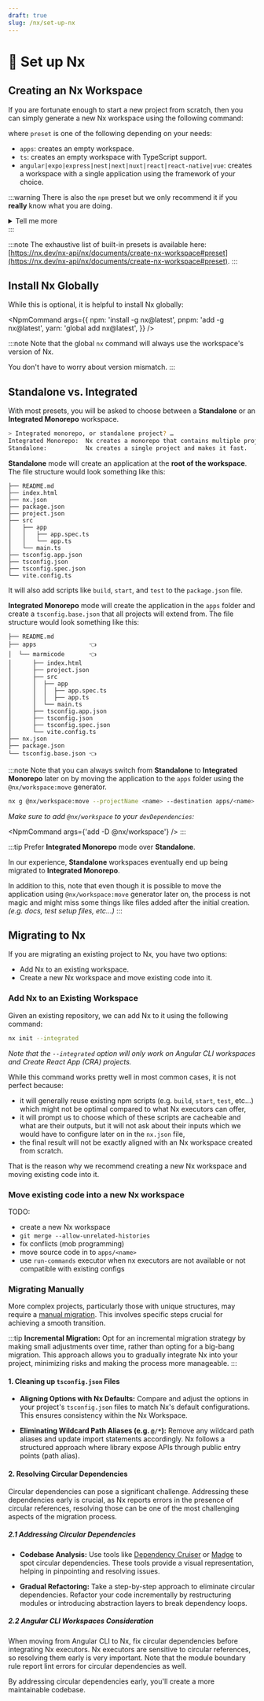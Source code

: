 ```yaml
---
draft: true
slug: /nx/set-up-nx
---
```


# 🚧 Set up Nx

## Creating an Nx Workspace

If you are fortunate enough to start a new project from scratch, then you can simply generate a new Nx workspace using the following command:


<NpmCommand args="create nx-workspace@latest <name> --preset <preset>" />

where `preset` is one of the following depending on your needs:

- `apps`: creates an empty workspace.
- `ts`: creates an empty workspace with TypeScript support.
- `angular|expo|express|nest|next|nuxt|react|react-native|vue`: creates a workspace with a single application using the framework of your choice.

:::warning
There is also the `npm` preset but we only recommend it if you **really** know what you are doing.

<details>
  <summary>Tell me more</summary>
  <p>
The `npm` preset creates an empty workspace with two main differences _(in order to align with the behavior of [Lerna](https://lerna.js.org/))_:

- the package manager is configured to install the dependencies described in each project's `package.json` (Cf. [PNPM Workspaces](https://pnpm.io/workspaces), [NPM Workspaces](https://docs.npmjs.com/cli/v8/using-npm/workspaces), [Yarn Workspaces](https://yarnpkg.com/features/workspaces)) which means that [Single Version Policy](../06-glossary.md#single-version-policy) will not be enforced.
- [`analyzeSourceFiles` option](https://nx.dev/recipes/tips-n-tricks/analyze-source-files) is set to `false` which means that Nx will not analyze the dependency graph between projects. This also means that Nx will not warn us if we forgot a dependency in a project's `package.json` _(Cf. [Dependency Checks Rule](https://nx.dev/nx-api/eslint-plugin/documents/dependency-checks))_.

Note that these two behaviors can be controlled separately.

Curious about NPM workspaces along with Nx?
Check out [Analog](https://github.com/analogjs/analog) & [RxJS](https://github.com/ReactiveX/rxjs) repositories.
Note that `analyzeSourceFiles` is set to `true` in both repositories.

  </p>
</details>
:::

:::note
The exhaustive list of built-in presets is available here: [https://nx.dev/nx-api/nx/documents/create-nx-workspace#preset](https://nx.dev/nx-api/nx/documents/create-nx-workspace#preset).
:::

## Install Nx Globally

While this is optional, it is helpful to install Nx globally:

<NpmCommand
  args={{
    npm: 'install -g nx@latest',
    pnpm: 'add -g nx@latest',
    yarn: 'global add nx@latest',
  }}
/>

:::note
Note that the global `nx` command will always use the workspace's version of Nx.

You don't have to worry about version mismatch.
:::

## Standalone vs. Integrated

With most presets, you will be asked to choose between a **Standalone** or an **Integrated Monorepo** workspace.

```sh
> Integrated monorepo, or standalone project? …
Integrated Monorepo:  Nx creates a monorepo that contains multiple projects.
Standalone:           Nx creates a single project and makes it fast.
```

**Standalone** mode will create an application at the **root of the workspace**. The file structure would look something like this:

```
├── README.md
├── index.html
├── nx.json
├── package.json
├── project.json
├── src
│   ├── app
│   │   ├── app.spec.ts
│   │   └── app.ts
│   └── main.ts
├── tsconfig.app.json
├── tsconfig.json
├── tsconfig.spec.json
└── vite.config.ts
```

It will also add scripts like `build`, `start`, and `test` to the `package.json` file.

**Integrated Monorepo** mode will create the application in the `apps` folder and create a `tsconfig.base.json` that all projects will extend from. The file structure would look something like this:

```
├── README.md
├── apps               👈
│  └── marmicode       👈
│      ├── index.html
│      ├── project.json
│      ├── src
│      │  ├── app
│      │  │  ├── app.spec.ts
│      │  │  ├── app.ts
│      │  └── main.ts
│      ├── tsconfig.app.json
│      ├── tsconfig.json
│      ├── tsconfig.spec.json
│      └── vite.config.ts
├── nx.json
├── package.json
└── tsconfig.base.json 👈
```

:::note
Note that you can always switch from **Standalone** to **Integrated Monorepo** later on by moving the application to the `apps` folder using the `@nx/workspace:move` generator.

```sh
nx g @nx/workspace:move --projectName <name> --destination apps/<name>
```

_Make sure to add `@nx/workspace` to your `devDependencies`:_

<NpmCommand args={'add -D @nx/workspace'} />
:::

:::tip
Prefer **Integrated Monorepo** mode over **Standalone**.

In our experience, **Standalone** workspaces eventually end up being migrated to **Integrated Monorepo**.

In addition to this, note that even though it is possible to move the application using `@nx/workspace:move` generator later on, the process is not magic and might miss some things like files added after the initial creation. _(e.g. docs, test setup files, etc...)_
:::

## Migrating to Nx

If you are migrating an existing project to Nx, you have two options:

- Add Nx to an existing workspace.
- Create a new Nx workspace and move existing code into it.

### Add Nx to an Existing Workspace

Given an existing repository, we can add Nx to it using the following command:

```sh
nx init --integrated
```

_Note that the `--integrated` option will only work on Angular CLI workspaces and Create React App (CRA) projects._

While this command works pretty well in most common cases, it is not perfect because:

- it will generally reuse existing npm scripts (e.g. `build`, `start`, `test`, etc...) which might not be optimal compared to what Nx executors can offer,
- it will prompt us to choose which of these scripts are cacheable and what are their outputs, but it will not ask about their inputs which we would have to configure later on in the `nx.json` file,
- the final result will not be exactly aligned with an Nx workspace created from scratch.

That is the reason why we recommend creating a new Nx workspace and moving existing code into it.

### Move existing code into a new Nx workspace

TODO:

- create a new Nx workspace
- `git merge --allow-unrelated-histories`
- fix conflicts (mob programming)
- move source code in to `apps/<name>`
- use `run-commands` executor when nx executors are not available or not compatible with existing configs

### Migrating Manually

More complex projects, particularly those with unique structures, may require a [manual migration](https://nx.dev/recipes/adopting-nx/manual). This involves specific steps crucial for achieving a smooth transition.

:::tip
**Incremental Migration:** Opt for an incremental migration strategy by making small adjustments over time, rather than opting for a big-bang migration. This approach allows you to gradually integrate Nx into your project, minimizing risks and making the process more manageable.
:::

#### 1. Cleaning up `tsconfig.json` Files

- **Aligning Options with Nx Defaults:** Compare and adjust the options in your project's `tsconfig.json` files to match Nx's default configurations. This ensures consistency within the Nx Workspace.

- **Eliminating Wildcard Path Aliases (e.g. `@/*`):** Remove any wildcard path aliases and update import statements accordingly. Nx follows a structured approach where library expose APIs through public entry points (path alias).

#### 2. Resolving Circular Dependencies

Circular dependencies can pose a significant challenge. Addressing these dependencies early is crucial, as Nx reports errors in the presence of circular references, resolving those can be one of the most challenging aspects of the migration process.

##### 2.1 Addressing Circular Dependencies

- **Codebase Analysis:** Use tools like [Dependency Cruiser](https://github.com/sverweij/dependency-cruiser) or [Madge](https://www.npmjs.com/package/madge) to spot circular dependencies. These tools provide a visual representation, helping in pinpointing and resolving issues.

- **Gradual Refactoring:** Take a step-by-step approach to eliminate circular dependencies. Refactor your code incrementally by restructuring modules or introducing abstraction layers to break dependency loops.

##### 2.2 Angular CLI Workspaces Consideration

When moving from Angular CLI to Nx, fix circular dependencies before integrating Nx executors. Nx executors are sensitive to circular references, so resolving them early is very important. Note that the module boundary rule report lint errors for circular dependencies as well.

By addressing circular dependencies early, you'll create a more maintainable codebase.
